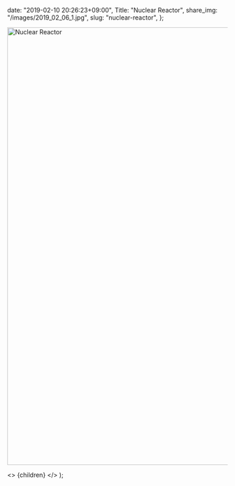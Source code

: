 
  date: "2019-02-10 20:26:23+09:00",
  Title: "Nuclear Reactor",
  share_img: "/images/2019_02_06_1.jpg",
  slug: "nuclear-reactor",
};

<img src="/Users/dream_exp/Desktop/Projects/ikyoukoujitsu/ikyoukoujitsu-v2/public/images/2019_02_06_1.jpg" alt="Nuclear Reactor" width="1500" height="1000" />

  <>
    <Head>
      <title>{meta.Title} | 異郷好実</title>
    </Head>
    <PostLayout meta={meta}>{children}</PostLayout>
  </>
);
